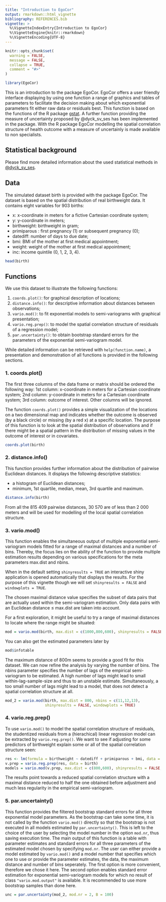 ```yaml
---
title: "Introduction to EgoCor"
output: rmarkdown::html_vignette
bibliography: REFERENCES.bib
vignette: >
  %\VignetteIndexEntry{Introduction to EgoCor}
  %\VignetteEngine{knitr::rmarkdown}
  %\VignetteEncoding{UTF-8}
---
```


```r
knitr::opts_chunk$set(
  warning = FALSE,
  message = FALSE,
  collapse = TRUE,
  comment = "#>"
)
```

```r
library(EgoCor)
```

This is an introduction to the package EgoCor. EgoCor offers a user friendly interface displaying by using one function a range of graphics and tables of parameters to facilitate the decision making about which exponential parameters fit either raw data or residuals best. This function is based on the functions of the R package [gstat](https://CRAN.R-project.org/package=gstat). A further function providing the measure of uncertainty proposed by @dyck_sv_ses has been implemented in the package.
With the R package EgoCor modelling the spatial correlation structure of health outcome with a measure of uncertainly is made available to non specialists.

## Statistical background

Please find more detailed information about the used statistical methods in [@dyck_sv_ses](https://arxiv.org/abs/2202.05752).

## Data

The simulated dataset birth is provided with the package EgoCor. The dataset is based on the spatial distribution of real birthweight data. It contains eight variables for 903 births:

* x: x-coordinate in meters for a fictive Cartesian coordinate system; 
* y: y-coordinate in meters;
* birthweight: birthweight in gram;
* primiparous : first pregnancy (1) or subsequent pregnancy (0);
* datediff: number of days to due date;
* bmi: BMI of the mother at first medical appointment;
* weight: weight of the mother at first medical appointment; 
* inc: income quintile (0, 1, 2, 3, 4).

```r
head(birth)
```


## Functions

We use this dataset to illustrate the following functions:

1. `coords.plot()`: for graphical description of locations;
2. `distance.info()`: for descriptive information about distances between observations;
3. `vario.mod()`: to fit exponential models to semi-variograms with graphical presentation;
4. `vario.reg.prep()`: to model the spatial correlation structure of residuals of a regression model;
5. `par.uncertainty()`: to obtain bootstrap standard errors for the parameters of the exponential semi-variogram model.

While detailed information can be retrieved with `help(function.name)`, a presentation and demonstration of all functions is provided in the following sections.


### 1. coords.plot()

The first three columns of the data frame or matrix should be ordered the following way:
1st column: x-coordinate in meters for a Cartesian coordinate system; 2nd column: y-coordinate in meters for a Cartesian coordinate system; 3rd column: outcome of interest. Other columns will be ignored.

The function `coords.plot()` provides a simple visualization of the locations on a two dimensional map and indicates whether the outcome is observed (by a black circle) or missing (by a red x) at a specific location.
The purpose of this function is to look at the spatial distribution of observations and if there might be a spatial pattern in the distribution of missing values in the outcome of interest or in covariates.

```r
coords.plot(birth)
```

### 2. distance.info()

This function provides further information about the distribution of pairwise Euclidean distances. It displays the following descriptive statistics:

* a histogram of Euclidean distances;
* minimum, 1st quartile, median, mean, 3rd quartile and maximum.

```r
distance.info(birth)

```
From all the 815 409 pairwise distances, 30 570 are of less than 2 000 meters and will be used for modelling of the local spatial correlation structure.

### 3. vario.mod()

This function enables the simultaneous output of multiple exponential semi-variogram models fitted for a range of maximal distances and a number of bins. Thereby, the focus lies on the ability of the function to provide multiple estimation results depending on various specifications for the meta parameters max.dist and nbins.

When in the default setting `shinyresults = TRUE` an interactive shiny application is opened automatically that displays the results. For the purpose of this vignette though we will set `shinyresults = FALSE` and `windowplots = TRUE`.

The chosen maximal distance value specifies the subset of data pairs that are actually used within the semi-variogram estimation. Only data pairs with an Euclidean distance ≤ max.dist are taken into account.

For a first exploration, it might be useful to try a range of maximal distances to locate where the range might be situated:

```r
mod = vario.mod(birth, max.dist = c(1000,800,600), shinyresults = FALSE, windowplots = TRUE)
```
You can also get the estimated parameters later by
```r
mod$infotable
```
The maximum distance of 800m seems to provide a good fit for this dataset. We can now refine the analysis by varying the number of bins.
The nbins parameter specifies the number of lags of the empirical semi-variogram to be estimated. A high number of lags might lead to small within-lag-sample-size and thus to an unstable estimate. Simultaneously, a too small number of lags might lead to a model, that does not detect a spatial correlation structure at all.

```r
mod_2 = vario.mod(birth, max.dist = 800, nbins = c(11,12,13), 
                  shinyresults = FALSE, windowplots = TRUE)
```

### 4. vario.reg.prep()

To use `vario.mod()` to model the spatial correlation structure of residuals, the studentized residuals from a (hierachical) linear regression model can be extracted by `vario.reg.prep()`.
We want to see if adjusting for some predictors of birthweight explain some or all of the spatial correlation structure seen:

```r
res <- lm(formula = birthweight ~ datediff + primiparous + bmi, data = birth)
v.prep = vario.reg.prep(res, data = birth)
models = vario.mod(v.prep, max.dist = c(800,600), shinyresults = FALSE, windowplots = TRUE)
```

The results point towards a reduced spatial correlation structure with a maximal distance reduced to half the one obtained before adjustment and much less regularity in the empirical semi-variogram.

### 5. par.uncertainty()

This function provides the filtered bootstrap standard errors for all three exponential model parameters. As the bootstrap can take some time, it is not called by the function `vario.mod()` directly so that the bootstrap is not executed in all models estimated by `par.uncertainty()`. This is left to the choice of the user by selecting the model number in the option `mod.nr`, thus saving execution time.
The main output of this function is a table with parameter estimates and standard errors for all three parameters of the estimated model chosen by specifying `mod.nr`.
The user can either provide a model estimated by `vario.mod()` and a model number that specifies which one to use or provide the parameter estimates, the data, the maximum distance and number of bins seperately. The first option is more convenient, therefore we chose it here. The second option enables standard error estimation for exponential semi-variogram models for which no result of class `"vario.mod.output"` is available. 
It is recommended to use more bootstrap samples than done here.

```r
unc = par.uncertainty(mod_2, mod.nr = 2, B = 100)
```
